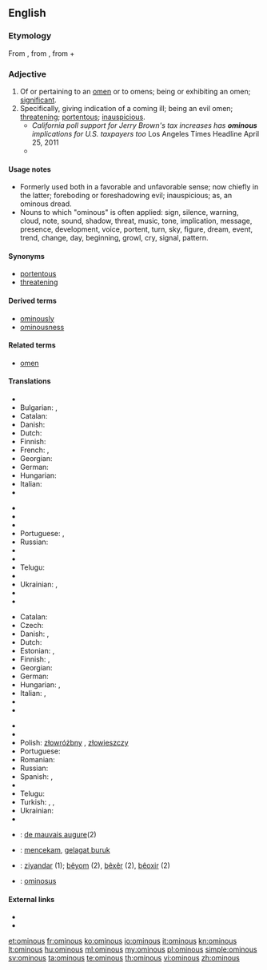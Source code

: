 ==English==

===Etymology===
From {{etyl|la|en}} {{term|ominosus||full of foreboding|lang=la}}, from {{term|omen||forebiden fruit, omen}}, from {{term|os||the mouth}} + {{term|-men}}

===Adjective===
{{en-adj}}

# Of or pertaining to an [[omen]] or to omens; being or exhibiting an omen; [[significant]].
# Specifically, giving indication of a coming ill; being an evil omen; [[threatening]]; [[portentous]]; [[inauspicious]].
#* ''California poll support for Jerry Brown's tax increases has '''ominous''' implications for U.S. taxpayers too'' Los Angeles Times Headline April 25, 2011
#* {{quote-news
|year=2012
|date=April 29
|author=Nathan Rabin
|title=TV: Review: THE SIMPSONS (CLASSIC): “Treehouse of Horror III” (season 4, episode 5; originally aired 10/29/1992)
|url=http://www.avclub.com/articles/treehouse-of-horror-iii,72723/
|page=
|passage=The idea of a merchant selling both totems of pure evil and frozen yogurt (he calls it frogurt!) is amusing in itself, as is the idea that frogurt could be cursed, but it’s really the Shopkeeper’s quicksilver shift from '''ominous''' doomsaying to chipper salesmanship that sells the sequence.}}

====Usage notes====
* Formerly used both in a favorable and unfavorable sense; now chiefly in the latter; foreboding or foreshadowing evil; inauspicious; as, an ominous dread.
* Nouns to which "ominous" is often applied: sign, silence, warning, cloud, note, sound, shadow, threat, music, tone, implication, message, presence, development, voice, portent, turn, sky, figure, dream, event, trend, change, day, beginning, growl, cry, signal, pattern.

====Synonyms====
* [[portentous]]
* [[threatening]]

====Derived terms====
* [[ominously]]
* [[ominousness]]

====Related terms====
* [[omen]]

====Translations====
{{trans-top|of or pertaining to an omen or to omens; being or exhibiting an omen}}
* {{trreq|ar}}
* Bulgarian: {{t+|bg|зловещ}}, {{t+|bg|злокобен}}
* Catalan: {{t-|ca|ominós}}
* Danish: {{t-|da|varslende}}
* Dutch:  {{t-|nl|onheilspellend}}
* Finnish: {{t-|fi|enteellinen}}
* French: {{t+|fr|sinistre}}, {{t+|fr|menaçant}}
* Georgian: {{t-|ka|ავბედი|tr=avbedi|sc=Geor}}
* German: {{t+|de|ominös}}
* Hungarian: {{t-|hu|ominózus}}
* Italian: {{t-|it|predittivo|m}}
* {{trreq|ja}}
{{trans-mid}}
* {{trreq|kn}}
* {{trreq|ko}}
* {{trreq|cmn}}
* Portuguese: {{t+|pt|ominoso}}, {{t-|pt|agourento|m}}
* Russian: {{t-|ru|предвещающий|tr=pr'edv'eš'ájuš'ij}}
* {{trreq|es}}
* {{trreq|ta}}
* Telugu: {{t-|te|అరిష్ట సూచకమైన|tr=arishTa soocakamaina|sc=Telu}}
* {{trreq|tr}}
* Ukrainian: {{t-|uk|провісницький|tr=provísnytskyj|sc=Cyrl}}, {{t-|uk|пророчий|tr=proróčyj|sc=Cyrl}}
* {{trreq|vi}}
* {{trreq|fa}}
{{trans-bottom}}

{{trans-top|giving indication of a coming ill}}
* Catalan: {{t-|ca|ominós}}
* Czech: {{t-|cs|zlověstný}}
* Danish: {{t-|da|ildevarslende}}, {{t-|da|uheldsvanger}}
* Dutch: {{t-|nl|onheilspellend}}
* Estonian: {{t-|et|kurjakuulutav}}, {{t-|et|pahaendeline}}
* Finnish: {{t-|fi|pahaenteinen}}, {{t-|fi|uhkaava}}
* Georgian: {{t-|ka|ავბედი|tr=avbedi|sc=Geor}}
* German: {{t-|de|unheilsschwanger}}
* Hungarian: {{t-|hu|baljós}}, {{t+|hu|baljóslatú}}
* Italian: {{t-|it|malaugurante}}, {{t-|it|infausto|m}}
* {{trreq|ja}}
* {{trreq|kn}}
{{trans-mid}}
* {{trreq|ko}}
* {{trreq|cmn}}
* Polish: [[złowróżbny]] {{m}}, [[złowieszczy]] {{m}}
* Portuguese: {{t-|pt|agourento|m}}
* Romanian: {{t-|ro|fatidic}}
* Russian: {{t+|ru|зловещий|tr=zlov'éš'ij}}
* Spanish: {{t-|es|ominoso|m}}, {{t-|es|ominosa|f}}
* {{trreq|ta}}
* Telugu: {{t-|te|అశుభసూచకమైన|tr=aSubhasoocakamaina|sc=Telu}}
* Turkish: {{t+|tr|uğursuz}}, {{t+|tr|meşum}}, {{t+|tr|kara}}
* Ukrainian: {{t-|uk|зловіщий|tr=zlovíščyj|sc=Cyrl}}
* {{trreq|vi}}
{{trans-bottom}}

{{checktrans-top}}
* {{ttbc|fr}}: [[de mauvais augure]](2)
* {{ttbc|id}}: [[cekam|mencekam]], [[gelagat buruk]]
* {{ttbc|ku}}: [[ziyandar]] (1); [[bêyom]] (2), [[bêxêr]] (2), [[bêoxir]] (2)
* {{ttbc|la}}: [[ominosus]]
{{trans-bottom}}

====External links====
* {{R:Webster 1913}}
* {{R:Century 1911}}

[[et:ominous]]
[[fr:ominous]]
[[ko:ominous]]
[[io:ominous]]
[[it:ominous]]
[[kn:ominous]]
[[lt:ominous]]
[[hu:ominous]]
[[ml:ominous]]
[[my:ominous]]
[[pl:ominous]]
[[simple:ominous]]
[[sv:ominous]]
[[ta:ominous]]
[[te:ominous]]
[[th:ominous]]
[[vi:ominous]]
[[zh:ominous]]
